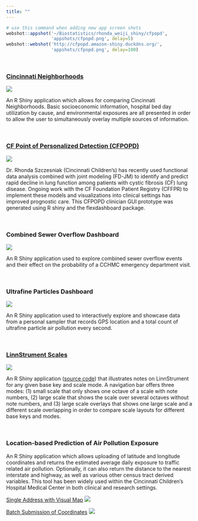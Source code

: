 ```yaml
---
title: ""
---
```


```r
# use this command when adding new app screen shots
webshot::appshot('~/Biostatistics/rhonda_weiji_shiny/cfpopd',
                 'appshots/cfpopd.png', delay=5)
webshot::webshot('http://cfpopd.amazon-shiny.duckdns.org/',
                 'appshots/cfpopd.png', delay=100)
```
&nbsp;

### [Cincinnati Neighborhoods](http://geomarker.io/neighborhood)

<div class = "row">

<div class = "col-md-6">
[![](appshots/cincy-neigh.png)](http://geomarker.io/neighborhood)
</div>

<div class = "col-md-6">
An R Shiny application which allows for comparing Cincinnati Neighborhoods. Basic socioeconomic information, hospital bed day utilization by cause, and environmental exposures are all presented in order to allow the user to simultaneously overlay multiple sources of information.
</div>

</div>

&nbsp;

### [CF Point of Personalized Detection (CFPOPD)](http://cfpopd.amazon-shiny.duckdns.org/)

<div class = "row">

<div class = "col-md-6">
[![](appshots/cfpopd.png)](http://cfpopd.amazon-shiny.duckdns.org/)
</div>

<div class = "col-md-6">
Dr. Rhonda Szczesniak (Cincinnati Children's) has recently used functional data analysis combined with joint modeling (FD-JM) to identify and predict rapid decline in lung function among patients with cystic fibrosis (CF) lung disease. Ongoing work with the CF Foundation Patient Registry (CFFPR) to implement these models and visualizations into clinical settings has improved prognostic care. This CFPOPD clinician GUI prototype was generated using R shiny and the flexdashboard package.
</div>

</div>

&nbsp;

### Combined Sewer Overflow Dashboard

<div class = "row">

<div class = "col-md-6">
![](appshots/cso_modeling.png)
</div>

<div class = "col-md-6">
An R Shiny application used to explore combined sewer overflow events and their effect on the probability of a CCHMC emergency department visit.
</div>

</div>

&nbsp;



### Ultrafine Particles Dashboard

<div class = "row">

<div class = "col-md-6">
![](appshots/ufp-dashboard.png)
</div>

<div class = "col-md-6">
An R Shiny application used to interactively explore and showcase data from a personal sampler that records GPS location and a total count of ultrafine particle air pollution every second.  
</div>

</div>

&nbsp;  

### [LinnStrument Scales](http://linnstrument-scales.amazon-shiny.duckdns.org)

<div class = "row">

<div class = "col-md-6">
[![](appshots/linnstrument.png)](http://linnstrument-scales.amazon-shiny.duckdns.org)
</div>

<div class = "col-md-6">
An R Shiny application ([source code](https://github.com/cole-brokamp/linnstrument_scales)</icon></icon>) that illustrates notes on LinnStrument for any given base key and scale mode. A navigation bar offers three modes: (1) small scale that only shows one octave of a scale with note numbers, (2) large scale that shows the scale over several octaves without note numbers, and (3) large scale overlays that shows one large scale and a different scale overlapping in order to compare scale layouts for different base keys and modes.
</div>

</div>

&nbsp;

### Location-based Prediction of Air Pollution Exposure

<div class = "row">

<div class = "col-md-12">
An R Shiny application which allows uploading of latitude and longitude coordinates and returns the estimated average daily exposure to traffic related air pollution. Optionally, it can also return the distance to the nearest interstate and highway, as well as various other census tract derived variables. This tool has been widely used within the Cincinnati Children's Hospital Medical Center in both clinical and research settings.
</div>

</div>

<div class = "row">

<div class = "col-md-6">
[Single Address with Visual Map](http://ecat-map.amazon-shiny.duckdns.org)
[![](appshots/ecat-map.png)](http://ecat-map.amazon-shiny.duckdns.org) 
</div>

<div class = "col-md-6">
[Batch Submission of Coordinates](http://ecat-file.amazon-shiny.duckdns.org)
[![](appshots/ecat-file.png)](http://ecat-file.amazon-shiny.duckdns.org)  
</div>
</div>